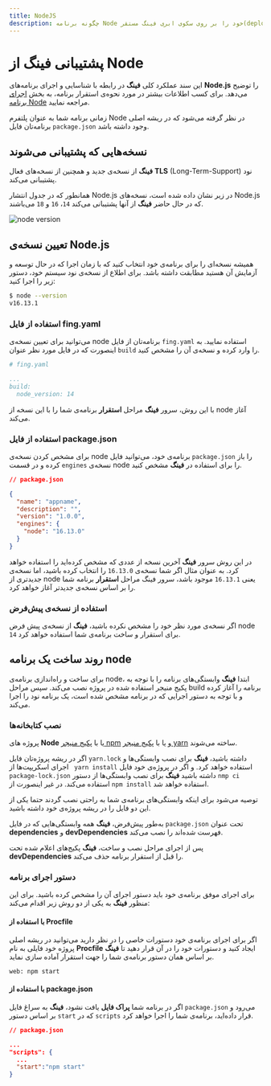 ```yaml
---
title: NodeJS
description: چگونه برنامه Node خود را بر روی سکوی ابری فینگ مستقر(deploy) کنیم؟
---
```



<Platform>
  <PlatformHead title="برنامه‌های ‌‌NodeJs" icon="nodejs/nodejs-original.svg" />
</Platform>

# پشتیبانی فینگ از Node

این سند عملکرد کلی **فینگ** در رابطه با شناسایی و اجرای برنامه‌های **Node.js** را توضیح می‌دهد.
برای کسب اطلاعات بیشتر در مورد نحوه‌ی استقرار برنامه، به بخش [اجرای برنامه Node](/quickstart/node) مراجعه نمایید.

زمانی برنامه شما به عنوان پلتفرم Node در نظر گرفته می‌شود که در ریشه اصلی برنامه‌تان فایل `package.json` وجود داشته باشد.

## نسخه‌هایی که پشتیبانی می‌شوند

**فینگ** از نسخه‌ی جدید و همچنین از نسخه‌های فعال **TLS** (Long-Term-Support) نود پشتیبانی می‌کند.

همانطور که در جدول انتشار Node.js در زیر نشان داده شده است، نسخه‌های Node.js که در حال حاضر **فینگ** از آنها پشتیبانی می‌کند `14`، `16` و `18` می‌باشند.

![node version](/images/node-version.svg)

## تعیین نسخه‌ی Node.js

همیشه نسخه‌ای را برای برنامه‌ی خود انتخاب کنید که با زمان اجرا که در حال توسعه و آزمایش آن هستید مطابقت داشته باشد. برای اطلاع از نسخه‌ی نود سیستم خود، دستور زیر را اجرا کنید:

```bash
$ node --version
v16.13.1
```

### استفاده از فایل fing.yaml

می‌توانید برای تعیین نسخه‌ی node برنامه‌تان از فایل `fing.yaml` استفاده نمایید. به اینصورت که در فایل مورد نظر عنوان `build` را وارد کرده و نسخه‌ی آن را مشخص کنید.

```yaml
# fing.yaml

...
build:
  node_version: 14
```

با این روش، سرور **فینگ** مراحل **استقرار** برنامه‌ی شما را با این نسخه از node آغاز می‌کند.

### استفاده از فایل package.json

برای مشخص کردن نسخه‌ی node برنامه‌ی خود، می‌توانید فایل `package.json` را باز کرده و در قسمت `engines` نسخه‌ی node را برای استفاده در **فینگ** مشخص کنید.

```json
// package.json

{
  "name": "appname",
  "description": "",
  "version": "1.0.0",
  "engines": {
    "node": "16.13.0"
  }
}
```

در این روش سرور **فینگ** آخرین نسخه از عددی که مشخص کرده‌اید را استفاده خواهد کرد. به عنوان مثال اگر شما نسخه‌ی `16.13.0` را انتخاب کرده باشید، اما نسخه‌ی جدیدتری از node یعنی `16.13.1` موجود باشد، سرور فینگ مراحل **استقرار** برنامه شما را بر اساس نسخه‌ی جدیدتر آغاز خواهد کرد.

### استفاده از نسخه‌ی پیش‌فرض

اگر نسخه‌ی مورد نظر خود را مشخص نکرده باشید، **فینگ** از نسخه‌ی پیش فرض node `14` برای استقرار و ساخت برنامه‌ی شما استفاده خواهد کرد.

## روند ساخت یک برنامه node

برای ساخت و راه‌اندازی برنامه‌ی node، ابتدا **فینگ**  وابستگی‌‌های برنامه را با توجه به پکیج منیجر استفاده شده در پروژه نصب می‌کند. سپس مراحل build برنامه را آغاز کرده و با توجه به دستور اجرایی که در برنامه مشخص شده است، یک برنامه نود را اجرا می‌کند. 

### نصب کتابخانه‌ها

پروژه های **Node** یا با [پکیج منیجر npm](https://npmjs.com) و یا با [پکیج منیجر yarn](https://yarnpkg.com) ساخته می‌شوند.

اگر در ریشه پروژه‌‌تان فایل `yarn.lock` داشته باشید، **فینگ** برای نصب وابستگی‌ها و اجرای اسکریپت‌ها از ` yarn install` استفاده خواهد کرد. و اگر در پروژه‌ی خود فایل `package-lock.json` داشته باشید **فینگ** برای نصب وابستگی‌‌ها از دستور `nmp ci` استفاده می‌کند. در غیر اینصورت از `npm install` استفاده خواهد شد.

<Notice variant="info">
  توصیه می‌شود برای اینکه وابستگی‌های برنامه‌ی شما به راحتی نصب گردند حتما یکی از
  این دو فایل را در ریشه پروژه‌ی خود داشته باشید.
</Notice>

به‌طور پیش‌فرض، **فینگ** همه وابستگی‌هایی که در فایل `package.json` تحت عنوان **dependencies** و **devDependencies** فهرست شده‌اند را نصب می‌کند.

پس از اجرای مراحل نصب و ساخت، **فینگ** پکیج‌های اعلام شده تحت **devDependencies** را قبل از استقرار برنامه حذف می‌کند.

### دستور اجرای برنامه

برای اجرای موفق برنامه‌ی خود باید دستور اجرای آن را مشخص کرده باشید. برای این منظور **فینگ** به یکی از دو روش زیر اقدام می‌کند:

#### با استفاده از Procfile

اگر برای اجرای برنامه‌ی خود دستورات خاصی را در نظر دارید می‌توانید در ریشه اصلی پروژه خود فایلی به نام **Procfile** ایجاد کنید و دستورات خود را در آن قرار دهید تا **فینگ** بر اساس همان دستور برنامه‌ی شما را جهت استقرار آماده سازی نماید.

```procfile
web: npm start
```

#### با استفاده از package.json

اگر در برنامه شما **پراک‌ فایل**  یافت نشود، **فینگ** به سراغ فایل `package.json` می‌رود و بر اساس دستور `start` که در `scripts` قرار داده‌اید، برنامه‌ی شما را اجرا خواهد کرد.

```json
// package.json

...
"scripts": {
  ...
  "start":"npm start"
}
```
